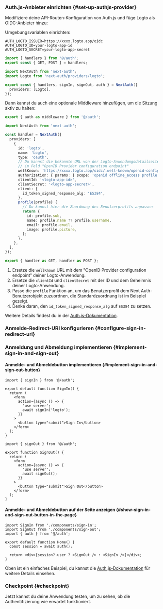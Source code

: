 

### Auth.js-Anbieter einrichten \{#set-up-authjs-provider}

<GetAppSecret />

Modifiziere deine API-Routen-Konfiguration von Auth.js und füge Logto als OIDC-Anbieter hinzu:

<Tabs>

<TabItem value="v5" label="Auth.js v5">

Umgebungsvariablen einrichten:

```env
AUTH_LOGTO_ISSUER=https://xxxx.logto.app/oidc
AUTH_LOGTO_ID=your-logto-app-id
AUTH_LOGTO_SECRET=your-logto-app-secret
```

```ts title="./app/api/auth/[...nextauth]/route.ts"
import { handlers } from '@/auth';
export const { GET, POST } = handlers;
```

```ts title="./auth.ts"
import NextAuth from 'next-auth';
import Logto from 'next-auth/providers/logto';

export const { handlers, signIn, signOut, auth } = NextAuth({
  providers: [Logto],
});
```

Dann kannst du auch eine optionale Middleware hinzufügen, um die Sitzung aktiv zu halten:

```ts title="./middleware.ts"
export { auth as middleware } from '@/auth';
```

</TabItem>

<TabItem value="v4" label="Next Auth v4">

```ts title="app/api/auth/[...nextauth]/route.ts"
import NextAuth from 'next-auth';

const handler = NextAuth({
  providers: [
    {
      id: 'logto',
      name: 'Logto',
      type: 'oauth',
      // Du kannst die bekannte URL von der Logto-Anwendungsdetailseite erhalten,
      // im Feld "OpenID Provider configuration endpoint"
      wellKnown: 'https://xxxx.logto.app/oidc/.well-known/openid-configuration',
      authorization: { params: { scope: 'openid offline_access profile email' } },
      clientId: '<logto-app-id>',
      clientSecret: '<logto-app-secret>',
      client: {
        id_token_signed_response_alg: 'ES384',
      },
      profile(profile) {
        // Du kannst hier die Zuordnung des Benutzerprofils anpassen
        return {
          id: profile.sub,
          name: profile.name ?? profile.username,
          email: profile.email,
          image: profile.picture,
        };
      },
    },
  ],
});

export { handler as GET, handler as POST };
```

1. Ersetze die `wellKnown` URL mit dem "OpenID Provider configuration endpoint" deiner Logto-Anwendung.
2. Ersetze die `clientId` und `clientSecret` mit der ID und dem Geheimnis deiner Logto-Anwendung.
3. Passe die `profile` Funktion an, um das Benutzerprofil dem Next Auth-Benutzerobjekt zuzuordnen, die Standardzuordnung ist im Beispiel gezeigt.
4. Denke daran, den `id_token_signed_response_alg` auf `ES384` zu setzen.

</TabItem>

</Tabs>

Weitere Details findest du in der [Auth.js-Dokumentation](https://authjs.dev/getting-started/installation).

### Anmelde-Redirect-URI konfigurieren \{#configure-sign-in-redirect-uri}

<SignInFlowSummary />

<AssumingUrl />

<ConfigureRedirectUri
  figureSrc="/img/assets/next-auth-redirect-uri.png"
  redirectUri="http://localhost:3000/api/auth/callback/logto"
/>

### Anmeldung und Abmeldung implementieren \{#implement-sign-in-and-sign-out}

#### Anmelde- und Abmeldebutton implementieren \{#implement-sign-in-and-sign-out-button}

```tsx title="app/components/sign-in.tsx"
import { signIn } from '@/auth';

export default function SignIn() {
  return (
    <form
      action={async () => {
        'use server';
        await signIn('logto');
      }}
    >
      <button type="submit">Sign In</button>
    </form>
  );
}
```

```tsx title="app/components/sign-out.tsx"
import { signOut } from '@/auth';

export function SignOut() {
  return (
    <form
      action={async () => {
        'use server';
        await signOut();
      }}
    >
      <button type="submit">Sign Out</button>
    </form>
  );
}
```

#### Anmelde- und Abmeldebutton auf der Seite anzeigen \{#show-sign-in-and-sign-out-button-in-the-page}

```tsx title="app/page.tsx"
import SignIn from './components/sign-in';
import SignOut from './components/sign-out';
import { auth } from '@/auth';

export default function Home() {
  const session = await auth();

  return <div>{session?.user ? <SignOut /> : <SignIn />}</div>;
}
```

Oben ist ein einfaches Beispiel, du kannst die [Auth.js-Dokumentation](https://authjs.dev/getting-started/session-management/login) für weitere Details einsehen.

### Checkpoint \{#checkpoint}

Jetzt kannst du deine Anwendung testen, um zu sehen, ob die Authentifizierung wie erwartet funktioniert.
